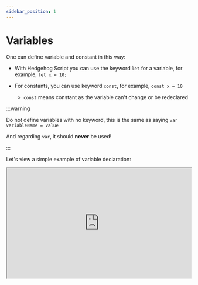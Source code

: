 ```yaml
---
sidebar_position: 1
---
```




#  Variables

One can define variable and constant in this way:

- With Hedgehog Script you can use the keyword `let` for a variable, for example, `let x = 10;`

- For constants, you can use keyword `const`, for example, `const x = 10`

    - `const` means constant as the variable can't change or be redeclared

:::warning

Do not define variables with no keyword, this is the same as saying `var variableName = value`

And regarding `var`, it should **never** be used!

:::

Let's view a simple example of variable declaration:

<iframe src="https://hlab.app/s/docs/var1_hbook"
    width="100%"
    height="300px"/>


One can also declare multiple variables quickly, in one line:

<iframe src="https://hlab.app/s/docs/varex2_hbook"
    width="100%"
    height="300px"/>

<p>&nbsp;</p>

:::caution

Declare variables at the top of the scope they're used in.

And certainly declare them before intializing them.

:::

<p>&nbsp;</p>

:::tip

For more detailed information visit: [Variables (let) - MDN](https://developer.mozilla.org/en-US/docs/Web/JavaScript/Reference/Statements/let) and [Variables (const) - MDN](https://developer.mozilla.org/en-US/docs/Web/JavaScript/Reference/Statements/const)

:::

---


